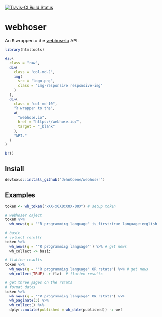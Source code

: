 [![Travis-CI Build Status](https://travis-ci.org/JohnCoene/webhoser.svg?branch=master)](https://travis-ci.org/JohnCoene/webhoser)

# webhoser

An R wrapper to the [webhose.io](https://webhose.io/) API.

```r
library(htmltools)
```

```r
div(
  class = "row",
  div(
    class = "col-md-2",
    img(
      src = "logo.png",
      class = "img-responsive responsive-img"
    )
  ),
  div(
    class = "col-md-10",
    "R wrapper to the", 
    a(
      "webhose.io",
      href = "https://webhose.io/",
      target = "_blank"
    ), 
    "API."
  )
)

br()
```

## Install

```r
devtools::install_github("JohnCoene/webhoser")
```

## Examples

``` r
token <- wh_token("xXX-x0X0xX0X-00X") # setup token

# webhoser object
token %>% 
  wh_news(q = '"R programming language" is_first:true language:english site_type:news') -> news

# basic
# collect results
token %>% 
  wh_news(q = '"R programming language"') %>% # get news
  wh_collect -> basic
  
# flatten results
token %>% 
  wh_news(q = '"R programming language" OR rstats') %>% # get news
  wh_collect(TRUE) -> flat  # flatten results

# get three pages on the rstats
# format dates
token %>%  
  wh_news(q = '"R programming language" OR rstats') %>% 
  wh_paginate(3) %>% 
  wh_collect() %>% 
  dplyr::mutate(published = wh_date(published)) -> wef
```
